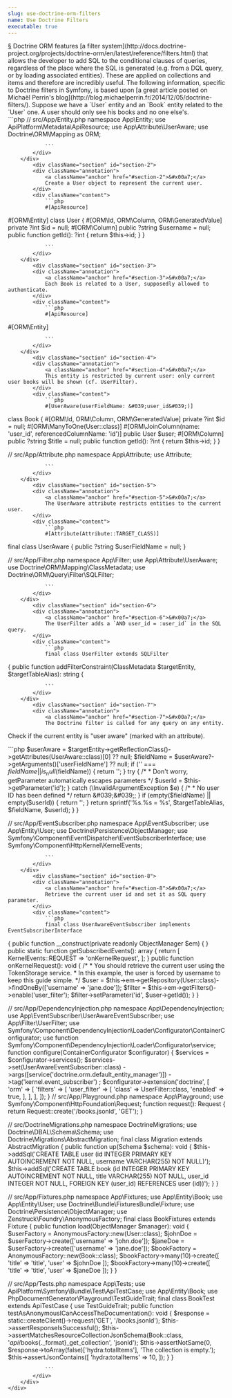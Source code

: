 ```yaml
---
slug: use-doctrine-orm-filters
name: Use Doctrine Filters
executable: true
---
```


<div className="sections">
            <div className="section" id="section-1">
            <div className="annotation">
                <a className="anchor" href="#section-1">&#x00a7;</a>
                Doctrine ORM features [a filter system](http://docs.doctrine-project.org/projects/doctrine-orm/en/latest/reference/filters.html) that allows the developer to add SQL to the conditional clauses of queries, regardless of the place where the SQL is generated (e.g. from a DQL query, or by loading associated entities).
These are applied on collections and items and therefore are incredibly useful.
The following information, specific to Doctrine filters in Symfony, is based upon [a great article posted on Michaël Perrin&#039;s blog](http://blog.michaelperrin.fr/2014/12/05/doctrine-filters/).
Suppose we have a `User` entity and an `Book` entity related to the `User` one. A user should only see his books and no one else&#039;s.
            </div>
            <div className="content">
                ```php
                // src/App/Entity.php
namespace App\Entity;
use ApiPlatform\Metadata\ApiResource;
use App\Attribute\UserAware;
use Doctrine\ORM\Mapping as ORM;

                ```
            </div>
        </div>
            <div className="section" id="section-2">
            <div className="annotation">
                <a className="anchor" href="#section-2">&#x00a7;</a>
                Create a User object to represent the current user.
            </div>
            <div className="content">
                ```php
                #[ApiResource]
#[ORM\Entity]
class User
{
    #[ORM\Id, ORM\Column, ORM\GeneratedValue]
    private ?int $id = null;
    #[ORM\Column]
    public ?string $username = null;
    public function getId(): ?int
    {
        return $this-&gt;id;
    }
}

                ```
            </div>
        </div>
            <div className="section" id="section-3">
            <div className="annotation">
                <a className="anchor" href="#section-3">&#x00a7;</a>
                Each Book is related to a User, supposedly allowed to authenticate.
            </div>
            <div className="content">
                ```php
                #[ApiResource]
#[ORM\Entity]

                ```
            </div>
        </div>
            <div className="section" id="section-4">
            <div className="annotation">
                <a className="anchor" href="#section-4">&#x00a7;</a>
                This entity is restricted by current user: only current user books will be shown (cf. UserFilter).
            </div>
            <div className="content">
                ```php
                #[UserAware(userFieldName: &#039;user_id&#039;)]
class Book
{
    #[ORM\Id, ORM\Column, ORM\GeneratedValue]
    private ?int $id = null;
    #[ORM\ManyToOne(User::class)]
    #[ORM\JoinColumn(name: &#039;user_id&#039;, referencedColumnName: &#039;id&#039;)]
    public User $user;
    #[ORM\Column]
    public ?string $title = null;
    public function getId(): ?int
    {
        return $this-&gt;id;
    }
}

// src/App/Attribute.php
namespace App\Attribute;
use Attribute;

                ```
            </div>
        </div>
            <div className="section" id="section-5">
            <div className="annotation">
                <a className="anchor" href="#section-5">&#x00a7;</a>
                The UserAware attribute restricts entities to the current user.
            </div>
            <div className="content">
                ```php
                #[Attribute(Attribute::TARGET_CLASS)]
final class UserAware
{
    public ?string $userFieldName = null;
}

// src/App/Filter.php
namespace App\Filter;
use App\Attribute\UserAware;
use Doctrine\ORM\Mapping\ClassMetadata;
use Doctrine\ORM\Query\Filter\SQLFilter;

                ```
            </div>
        </div>
            <div className="section" id="section-6">
            <div className="annotation">
                <a className="anchor" href="#section-6">&#x00a7;</a>
                The UserFilter adds a `AND user_id = :user_id` in the SQL query.
            </div>
            <div className="content">
                ```php
                final class UserFilter extends SQLFilter
{
    public function addFilterConstraint(ClassMetadata $targetEntity, $targetTableAlias): string
    {

                ```
            </div>
        </div>
            <div className="section" id="section-7">
            <div className="annotation">
                <a className="anchor" href="#section-7">&#x00a7;</a>
                The Doctrine filter is called for any query on any entity.
 Check if the current entity is &quot;user aware&quot; (marked with an attribute).
            </div>
            <div className="content">
                ```php
                        $userAware = $targetEntity-&gt;getReflectionClass()-&gt;getAttributes(UserAware::class)[0] ?? null;
        $fieldName = $userAware?-&gt;getArguments()[&#039;userFieldName&#039;] ?? null;
        if (&#039;&#039; === $fieldName || is_null($fieldName)) {
            return &#039;&#039;;
        }
        try {
            /*
             * Don&#039;t worry, getParameter automatically escapes parameters
             */
            $userId = $this-&gt;getParameter(&#039;id&#039;);
        } catch (\InvalidArgumentException $e) {
            /*
             * No user ID has been defined
             */
            return &#039;&#039;;
        }
        if (empty($fieldName) || empty($userId)) {
            return &#039;&#039;;
        }
        return sprintf(&#039;%s.%s = %s&#039;, $targetTableAlias, $fieldName, $userId);
    }
}

// src/App/EventSubscriber.php
namespace App\EventSubscriber;
use App\Entity\User;
use Doctrine\Persistence\ObjectManager;
use Symfony\Component\EventDispatcher\EventSubscriberInterface;
use Symfony\Component\HttpKernel\KernelEvents;

                ```
            </div>
        </div>
            <div className="section" id="section-8">
            <div className="annotation">
                <a className="anchor" href="#section-8">&#x00a7;</a>
                Retrieve the current user id and set it as SQL query parameter.
            </div>
            <div className="content">
                ```php
                final class UserAwareEventSubscriber implements EventSubscriberInterface
{
    public function __construct(private readonly ObjectManager $em)
    {
    }
    public static function getSubscribedEvents(): array
    {
        return [
            KernelEvents::REQUEST =&gt; &#039;onKernelRequest&#039;,
        ];
    }
    public function onKernelRequest(): void
    {
        /*
         * You should retrieve the current user using the TokenStorage service.
         * In this example, the user is forced by username to keep this guide simple.
         */
        $user = $this-&gt;em-&gt;getRepository(User::class)-&gt;findOneBy([&#039;username&#039; =&gt; &#039;jane.doe&#039;]);
        $filter = $this-&gt;em-&gt;getFilters()-&gt;enable(&#039;user_filter&#039;);
        $filter-&gt;setParameter(&#039;id&#039;, $user-&gt;getId());
    }
}

// src/App/DependencyInjection.php
 namespace App\DependencyInjection;
 use App\EventSubscriber\UserAwareEventSubscriber;
 use App\Filter\UserFilter;
 use Symfony\Component\DependencyInjection\Loader\Configurator\ContainerConfigurator;
 use function Symfony\Component\DependencyInjection\Loader\Configurator\service;
 function configure(ContainerConfigurator $configurator) {
     $services = $configurator-&gt;services();
     $services-&gt;set(UserAwareEventSubscriber::class)
         -&gt;args([service(&#039;doctrine.orm.default_entity_manager&#039;)])
         -&gt;tag(&#039;kernel.event_subscriber&#039;)
     ;
     $configurator-&gt;extension(&#039;doctrine&#039;, [
         &#039;orm&#039; =&gt; [
             &#039;filters&#039; =&gt; [
                 &#039;user_filter&#039; =&gt; [
                     &#039;class&#039; =&gt; UserFilter::class,
                     &#039;enabled&#039; =&gt; true,
                 ],
             ],
         ],
     ]);
 }
// src/App/Playground.php
namespace App\Playground;
use Symfony\Component\HttpFoundation\Request;
function request(): Request
{
    return Request::create(&#039;/books.jsonld&#039;, &#039;GET&#039;);
}

// src/DoctrineMigrations.php
namespace DoctrineMigrations;
use Doctrine\DBAL\Schema\Schema;
use Doctrine\Migrations\AbstractMigration;
final class Migration extends AbstractMigration
{
    public function up(Schema $schema): void
    {
        $this-&gt;addSql(&#039;CREATE TABLE user (id INTEGER PRIMARY KEY AUTOINCREMENT NOT NULL, username VARCHAR(255) NOT NULL)&#039;);
        $this-&gt;addSql(&#039;CREATE TABLE book (id INTEGER PRIMARY KEY AUTOINCREMENT NOT NULL, title VARCHAR(255) NOT NULL, user_id INTEGER NOT NULL, FOREIGN KEY (user_id) REFERENCES user (id))&#039;);
    }
}

// src/App/Fixtures.php
namespace App\Fixtures;
use App\Entity\Book;
use App\Entity\User;
use Doctrine\Bundle\FixturesBundle\Fixture;
use Doctrine\Persistence\ObjectManager;
use Zenstruck\Foundry\AnonymousFactory;
final class BookFixtures extends Fixture
{
    public function load(ObjectManager $manager): void
    {
        $userFactory = AnonymousFactory::new(User::class);
        $johnDoe = $userFactory-&gt;create([&#039;username&#039; =&gt; &#039;john.doe&#039;]);
        $janeDoe = $userFactory-&gt;create([&#039;username&#039; =&gt; &#039;jane.doe&#039;]);
        $bookFactory = AnonymousFactory::new(Book::class);
        $bookFactory-&gt;many(10)-&gt;create([
            &#039;title&#039; =&gt; &#039;title&#039;,
            &#039;user&#039; =&gt; $johnDoe
        ]);
        $bookFactory-&gt;many(10)-&gt;create([
            &#039;title&#039; =&gt; &#039;title&#039;,
            &#039;user&#039; =&gt; $janeDoe
        ]);
    }
}

// src/App/Tests.php
namespace App\Tests;
use ApiPlatform\Symfony\Bundle\Test\ApiTestCase;
use App\Entity\Book;
use PhpDocumentGenerator\Playground\TestGuideTrait;
final class BookTest extends ApiTestCase
{
    use TestGuideTrait;
    public function testAsAnonymousICanAccessTheDocumentation(): void
    {
        $response = static::createClient()-&gt;request(&#039;GET&#039;, &#039;/books.jsonld&#039;);
        $this-&gt;assertResponseIsSuccessful();
        $this-&gt;assertMatchesResourceCollectionJsonSchema(Book::class, &#039;_api_/books{._format}_get_collection&#039;, &#039;jsonld&#039;);
        $this-&gt;assertNotSame(0, $response-&gt;toArray(false)[&#039;hydra:totalItems&#039;], &#039;The collection is empty.&#039;);
        $this-&gt;assertJsonContains([
            &#039;hydra:totalItems&#039; =&gt; 10,
        ]);
    }
}


                ```
            </div>
        </div>
    </div>
